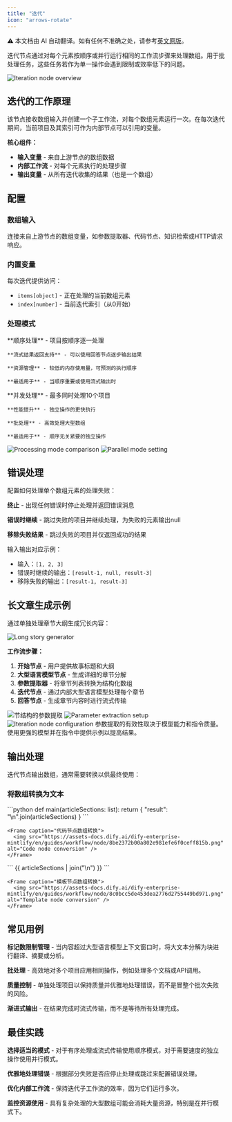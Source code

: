 ```yaml
---
title: "迭代"
icon: "arrows-rotate"
---
```


<Note> ⚠️ 本文档由 AI 自动翻译。如有任何不准确之处，请参考[英文原版](/en/documentation/pages/nodes/iteration)。</Note>


迭代节点通过对每个元素按顺序或并行运行相同的工作流步骤来处理数组。用于批处理任务，这些任务若作为单一操作会遇到限制或效率低下的问题。

<Frame caption="迭代节点处理工作流">
  <img src="https://assets-docs.dify.ai/2025/04/5f3f124c16b9e3565853f125f7db0e32.png" alt="Iteration node overview" />
</Frame>

## 迭代的工作原理

该节点接收数组输入并创建一个子工作流，对每个数组元素运行一次。在每次迭代期间，当前项目及其索引可作为内部节点可以引用的变量。

**核心组件：**
- **输入变量** - 来自上游节点的数组数据
- **内部工作流** - 对每个元素执行的处理步骤
- **输出变量** - 从所有迭代收集的结果（也是一个数组）

## 配置

### 数组输入

连接来自上游节点的数组变量，如参数提取器、代码节点、知识检索或HTTP请求响应。

### 内置变量

每次迭代提供访问：
- `items[object]` - 正在处理的当前数组元素
- `index[number]` - 当前迭代索引（从0开始）

### 处理模式

<Tabs>
  <Tab title="顺序模式">
    **顺序处理** - 项目按顺序逐一处理
    
    **流式结果返回支持** - 可以使用回答节点逐步输出结果
    
    **资源管理** - 较低的内存使用量，可预测的执行顺序
    
    **最适用于** - 当顺序重要或使用流式输出时
  </Tab>
  
  <Tab title="并行模式">
    **并发处理** - 最多同时处理10个项目
    
    **性能提升** - 独立操作的更快执行
    
    **批处理** - 高效处理大型数组
    
    **最适用于** - 顺序无关紧要的独立操作
  </Tab>
</Tabs>

<Frame caption="顺序与并行处理比较">
  <img src="https://assets-docs.dify.ai/2024/12/2656dec26d6357556a280fcd69ccd9a7.png" alt="Processing mode comparison" />
</Frame>

<Frame caption="在迭代设置中启用并行模式">
  <img src="https://assets-docs.dify.ai/2024/12/516af5e7427fce9a58fa9d9b583230d4.png" alt="Parallel mode setting" />
</Frame>

## 错误处理

配置如何处理单个数组元素的处理失败：

**终止** - 出现任何错误时停止处理并返回错误消息

**错误时继续** - 跳过失败的项目并继续处理，为失败的元素输出null

**移除失败结果** - 跳过失败的项目并仅返回成功的结果

输入输出对应示例：
- 输入：`[1, 2, 3]`
- 错误时继续的输出：`[result-1, null, result-3]`
- 移除失败的输出：`[result-1, result-3]`

## 长文章生成示例

通过单独处理章节大纲生成冗长内容：

<Frame caption="长文章生成工作流">
  <img src="https://assets-docs.dify.ai/dify-enterprise-mintlify/en/guides/workflow/node/3a403551d48b178d0a41ce2a5748dd2d.png" alt="Long story generator" />
</Frame>

**工作流步骤：**

1. **开始节点** - 用户提供故事标题和大纲
2. **大型语言模型节点** - 生成详细的章节分解
3. **参数提取器** - 将章节列表转换为结构化数组
4. **迭代节点** - 通过内部大型语言模型处理每个章节
5. **回答节点** - 生成章节内容时进行流式传输

<Frame caption="故事输入的开始节点配置">
  <img src="https://assets-docs.dify.ai/dify-enterprise-mintlify/en/guides/workflow/node/3af1c2ed0df00f19e584bcf511302f55.png" alt="节结构的参数提取" />
  <img src="https://assets-docs.dify.ai/dify-enterprise-mintlify/en/guides/workflow/node/d3beee536ff3c35f4e1eb1ab610f35d7.png" alt="Parameter extraction setup" />
</Frame>

<Frame caption="通过大型语言模型处理的迭代配置">
  <img src="https://assets-docs.dify.ai/dify-enterprise-mintlify/en/guides/workflow/node/ac91582998868004b298afe2f04e5589.png" alt="Iteration node configuration" />
</Frame>

<Info>
  参数提取的有效性取决于模型能力和指令质量。使用更强的模型并在指令中提供示例以提高结果。
</Info>

## 输出处理

迭代节点输出数组，通常需要转换以供最终使用：

### 将数组转换为文本

<Tabs>
  <Tab title="使用代码节点">
    ```python
    def main(articleSections: list):
        return {
            "result": "\n".join(articleSections)
        }
    ```
    
    <Frame caption="代码节点数组转换">
      <img src="https://assets-docs.dify.ai/dify-enterprise-mintlify/en/guides/workflow/node/8be2372b00a802e981efe6f0ceff815b.png" alt="Code node conversion" />
    </Frame>
  </Tab>
  
  <Tab title="使用模板节点">
    ```
    {{ articleSections | join("\n") }}
    ```
    
    <Frame caption="模板节点数组转换">
      <img src="https://assets-docs.dify.ai/dify-enterprise-mintlify/en/guides/workflow/node/8c0bcc5de453dea2776d2755449bd971.png" alt="Template node conversion" />
    </Frame>
  </Tab>
</Tabs>

## 常见用例

**标记数限制管理** - 当内容超过大型语言模型上下文窗口时，将大文本分解为块进行翻译、摘要或分析。

**批处理** - 高效地对多个项目应用相同操作，例如处理多个文档或API调用。

**质量控制** - 单独处理项目以保持质量并优雅地处理错误，而不是冒整个批次失败的风险。

**渐进式输出** - 在结果完成时流式传输，而不是等待所有处理完成。

## 最佳实践

**选择适当的模式** - 对于有序处理或流式传输使用顺序模式，对于需要速度的独立操作使用并行模式。

**优雅地处理错误** - 根据部分失败是否应停止处理或跳过来配置错误处理。

**优化内部工作流** - 保持迭代子工作流的效率，因为它们运行多次。

**监控资源使用** - 具有复杂处理的大型数组可能会消耗大量资源，特别是在并行模式下。
